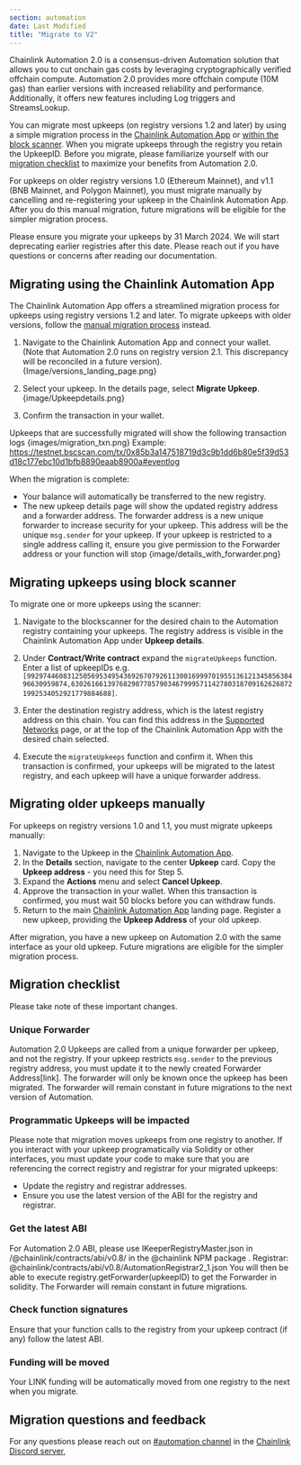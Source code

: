 ```yaml
---
section: automation
date: Last Modified
title: "Migrate to V2"
---
```


Chainlink Automation 2.0 is a consensus-driven Automation solution that allows you to cut onchain gas costs by leveraging cryptographically verified offchain compute. Automation 2.0 provides more offchain compute (10M gas) than earlier versions with increased reliability and performance. Additionally, it offers new features including Log triggers and StreamsLookup.

You can migrate most upkeeps (on registry versions 1.2 and later) by using a simple migration process in the [Chainlink Automation App](https://automation.chain.link/) or [within the block scanner](#migrating-upkeeps-using-block-scanner). When you migrate upkeeps through the registry you retain the UpkeepID. Before you migrate, please familiarize yourself with our [migration checklist](#migration-checklist) to maximize your benefits from Automation 2.0.

For upkeeps on older registry versions 1.0 (Ethereum Mainnet), and v1.1 (BNB Mainnet, and Polygon Mainnet), you must migrate manually by cancelling and re-registering your upkeep in the Chainlink Automation App. After you do this manual migration, future migrations will be eligible for the simpler migration process.

<Aside type="caution" title="Deprecation date">
  Please ensure you migrate your upkeeps by 31 March 2024. We will start deprecating earlier registries after this date. Please reach out if you have questions or concerns after reading our documentation.
</Aside>

## Migrating using the Chainlink Automation App

The Chainlink Automation App offers a streamlined migration process for upkeeps using registry versions 1.2 and later. To migrate upkeeps with older versions, follow the [manual migration process](#migrating-older-upkeeps-manually) instead.

1. Navigate to the Chainlink Automation App and connect your wallet. (Note that Automation 2.0 runs on registry version 2.1. This discrepancy will be reconciled in a future version). 
{Image/versions_landing_page.png}

1. Select your upkeep. In the details page, select **Migrate Upkeep**.
{image/Upkeepdetails.png}

1. Confirm the transaction in your wallet.

Upkeeps that are successfully migrated will show the following transaction logs
{images/migration_txn.png}
Example: https://testnet.bscscan.com/tx/0x85b3a147518719d3c9b1dd6b80e5f39d53d18c177ebc10d1bfb8890eaab8900a#eventlog 

When the migration is complete: 

- Your balance will automatically be transferred to the new registry.
- The new upkeep details page will show the updated registry address and a forwarder address. The forwarder address is a new unique forwarder to increase security for your upkeep. This address will be the unique `msg.sender` for your upkeep. If your upkeep is restricted to a single address calling it, ensure you give permission to the Forwarder address or your function will stop
{image/details_with_forwarder.png}

## Migrating upkeeps using block scanner

To migrate one or more upkeeps using the scanner:

1. Navigate to the blockscanner for the desired chain to the Automation registry containing your upkeeps. The registry address is visible in the Chainlink Automation App under **Upkeep details**. 

1. Under **Contract/Write contract** expand the `migrateUpkeeps` function.
Enter a list of upkeepIDs e.g. `[99297446083125056953495436926707926113001699970195513612134585638496630959874,63026166139768298778579034679995711427803187091626268721992534052921779884688]`.

1. Enter the destination registry address, which is the latest registry address on this chain. You can find this address in the [Supported Networks](/chainlink-automation/overview/supported-networks) page, or at the top of the Chainlink Automation App with the desired chain selected.

1. Execute the `migrateUpkeeps` function and confirm it. When this transaction is confirmed, your upkeeps will be migrated to the latest registry, and each upkeep will have a unique forwarder address.

## Migrating older upkeeps manually
For upkeeps on registry versions 1.0 and 1.1, you must migrate upkeeps manually:

1. Navigate to the Upkeep in the [Chainlink Automation App](https://automation.chain.link/). 
1. In the **Details** section, navigate to the center **Upkeep** card. Copy the **Upkeep address** - you need this for Step 5.
1. Expand the **Actions** menu and select **Cancel Upkeep**. 
1. Approve the transaction in your wallet. When this transaction is confirmed, you must wait 50 blocks before you can withdraw funds.
1. Return to the main [Chainlink Automation App](https://automation.chain.link/) landing page. Register a new upkeep, providing the **Upkeep Address** of your old upkeep. 

After migration, you have a new upkeep on Automation 2.0 with the same interface as your old upkeep. Future migrations are eligible for the simpler migration process.

## Migration checklist
Please take note of these important changes.

### Unique Forwarder
Automation 2.0 Upkeeps are called from a unique forwarder per upkeep, and not the registry. If your upkeep restricts `msg.sender` to the previous registry address, you must update it to the newly created Forwarder Address[link]. The forwarder will only be known once the upkeep has been migrated. The forwarder will remain constant in future migrations to the next version of Automation.  

### Programmatic Upkeeps will be impacted
Please note that migration moves upkeeps from one registry to another. If you interact with your upkeep programatically via Solidity or other interfaces, you must update your code to make sure that you are referencing the correct registry and registrar for your migrated upkeeps:

- Update the registry and registrar addresses.
- Ensure you use the latest version of the ABI for the registry and registrar.

### Get the latest ABI
For Automation 2.0 ABI, please use IKeeperRegistryMaster.json in /@chainlink/contracts/abi/v0.8/ in the @chainlink NPM package .  Registrar: @chainlink/contracts/abi/v0.8/AutomationRegistrar2_1.json
 You will then be able to execute registry.getForwarder(upkeepID) to get the Forwarder in solidity. The Forwarder will remain constant in future migrations. 

### Check function signatures
Ensure that your function calls to the registry from your upkeep contract (if any) follow the latest ABI.

### Funding will be moved
Your LINK funding will be automatically moved from one registry to the next when you migrate.

## Migration questions and feedback
For any questions please reach out on [#automation channel](https://discord.com/channels/592041321326182401/821350860302581771) in the [Chainlink Discord server](https://discord.gg/qj9qarT),
